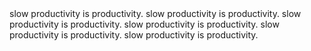 
<Fragment thesis="slow productivity is productivity" createdAt="06/24/2025 12:40 AM">
slow productivity is productivity.
slow productivity is productivity.
slow productivity is productivity.
slow productivity is productivity.
slow productivity is productivity.
slow productivity is productivity.
</Fragment>
